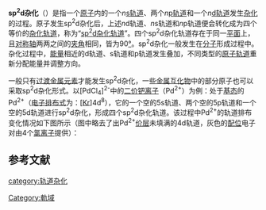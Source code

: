 {{noteTA
|T=zh-hans:sp<sup>2</sup>d杂化; zh-hant:sp<sup>2</sup>d混成;
|1=zh-hans:轨道; zh-hant:軌域;
|2=zh-hans:杂化; zh-hant:混成;
|G1=Chemistry
}}
{{Infobox OH
| name = sp<sup>2</sup>d杂化
| element = 钯
| electron configuration = 
<math>
Pd^{2+*}\;[Kr]
\frac{\color{White}/}{5p}
\frac{\color{White}/}{(sp^2d)^4}
</math>
| s orbital = 1
| p orbital = 2
| d orbital = 1
| f orbital = 
| B = 
| C = 
| N = 
| O = 
| Al = Al<sub>3</sub>V中的部分[[铝|铝]]原子<ref>{{cite book
 | author = Petr Švec, Bogdan Idzikowski, Marcel Miglierini 
 | series = NATO Science Series 
 | title = Properties and applications of nanocrystalline alloys from amorphous precursors
 | chapter = Hydrides: Solid State Transition Metal Complexes
 | pages = 290-294
 | publisher = Springer
 | ISBN = 978-1-402-02964-6
 | language = en
 | url = http://books.google.com.hk/books?id=QAr4hhNsAAEC&printsec=frontcover&hl=zh-CN#v=onepage&q&f=false|date=Apr 29, 2005}}</ref>
| P = 
| S = 
| Fe = 
| Co = 
| Ni = 
| Cu = 
| Pd = [PdCl<sub>4</sub>]<sup>2-</sup>
| Pt = 
| other = Rb<sub>3</sub>Au<sub>7</sub>中的部分[[金|金]]原子<ref>{{cite journal
 | author = R.B. King
 | title = Beyond the auride ion: triangulated gold networks and ethane-like structural units in binary and ternary alkali metal gold intermetallics
 | journal = Inorganica Chimica Acta
 | volume = 277
 | issue = 2
 | pages = 202-210
 | date = Aug 3, 1998
 | doi = 10.1111/j.1467-9574.2006.00331.x
 | url = http://pdn.sciencedirect.com/science?_ob=MiamiImageURL&_cid=271401&_user=2324792&_pii=S0020169397061525&_check=y&_origin=article&_zone=toolbar&_coverDate=03-Aug-1998&view=c&originContentFamily=serial&wchp=dGLbVlt-zSkWz&md5=97eaaf3d832e3477a34f507bade52a4b/1-s2.0-S0020169397061525-main.pdf
 | language = en
 }}{{Dead link|date=2019年11月 |bot=InternetArchiveBot |fix-attempted=yes }}</ref>
}}
'''sp<sup>2</sup>d杂化'''（{{lang-en|sp<sup>2</sup>d hybridization}}）是指一个[[原子|原子]]内的一个''n''[[s轨道|s轨道]]、两个''n''[[p轨道|p轨道]]和一个''n''[[d轨道|d轨道]]发生[[轨道杂化|杂化]]的过程。原子发生sp<sup>2</sup>d杂化后，上述''n''d轨道、''n''s轨道和''n''p轨道便会转化成为四个等价的[[杂化轨道|杂化轨道]]，称为“[[sp2d杂化轨道|sp<sup>2</sup>d杂化轨道]]”。四个sp<sup>2</sup>d杂化轨道存在于同一[[平面_(数学)|平面]]上，且[[对称轴|对称轴]]两两之间的[[夹角|夹角]]相同，皆为90[[度|°]]。sp<sup>2</sup>d杂化一般发生在[[分子|分子]]形成过程中。杂化过程中，[[能量|能量]]相近的d轨道、s轨道和p轨道发生叠加，不同类型的[[原子轨道|原子轨道]]重新分配能量并调整方向。

一般只有[[过渡金属|过渡金属]][[元素|元素]]才能发生sp<sup>2</sup>d杂化，一些[[金属互化物|金属互化物]]中的部分原子也可以采取sp<sup>2</sup>d杂化形式。以[PdCl<sub>4</sub>]<sup>2-</sup>中的[[化合价|二价]][[钯|钯]][[离子|离子]]（Pd<sup>2+</sup>）为例：处于[[基态|基态]]的Pd<sup>2+</sup>（[[电子排布式|电子排布式]]为：<nowiki>[</nowiki>[[氪|Kr]]<nowiki>]</nowiki>4d<sup>8</sup>），它的一个空的5s轨道、两个空的5p轨道和一个空的5d轨道进行sp<sup>2</sup>d杂化，形成四个sp<sup>2</sup>d杂化轨道。该过程中Pd<sup>2+</sup>的轨道排布变化情况如下图所示（图中略去了出Pd<sup>2+</sup>[[价层|价层]]未填满的4d轨道，灰色的[[配位键|配位]]电子对由4个[[氯离子|氯离子]]提供）：

{{Image label begin|image=二价钯离子sp2d杂化示意.jpg|center|link=|width={{{width|600}}}|float={{{float|none}}}}}
{{Image label small|x=0.55|y=0.081|scale={{{width|500}}}|text=sp<sup>2</sup>d杂化}}
{{Image label end}}

== 参考文献 ==
{{reflist}}

{{軌域}}

[[category:轨道杂化|category:轨道杂化]]
[[Category:軌域|Category:軌域]]